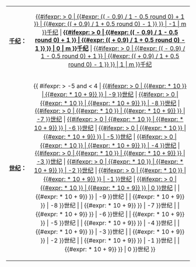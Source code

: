 {| width="100%" style="font-size:small; background: none;"
| style="width:50px" |'''[[千纪]]：'''
| align="center" | [[{{CalcBcDate| {{#ifexpr: {{{1|3}}} > 0 | {{#expr: (({{{1|3}}} - 0.9) / 1 - 0.5 round 0) + 1 }} | {{#expr: (({{{1|3}}} + 0.9) / 1 + 0.5 round 0) - 1 }} }} | -1 | m }}千纪]] | '''[[{{CalcBcDate| {{#ifexpr: {{{1|3}}} > 0 | {{#expr: (({{{1|3}}} - 0.9) / 1 - 0.5 round 0) + 1 }} | {{#expr: (({{{1|3}}} + 0.9) / 1 + 0.5 round 0) - 1 }} }} | 0 | m }}千纪]]''' | [[{{CalcBcDate| {{#ifexpr: {{{1|3}}} > 0 | {{#expr: (({{{1|3}}} - 0.9) / 1 - 0.5 round 0) + 1 }} | {{#expr: (({{{1|3}}} + 0.9) / 1 + 0.5 round 0) - 1 }} }} | 1 | m }}千纪]]
|- 
| style="width:50px" |'''[[世纪]]：'''
| align="center" | {{ #ifexpr: {{{1|3}}} > -5 and {{{1|3}}} < 4 | <!-- 
then字符串 -->[[{{CalcBcDate| {{#ifexpr: {{{1|3}}} > 0 | {{#expr: {{{1|3}}} * 10 }} | {{#expr: {{{1|3}}} * 10 + 9}} }} | -9 }}世纪]] <nowiki>|</nowiki> [[{{CalcBcDate| {{#ifexpr: {{{1|3}}} > 0 | {{#expr: {{{1|3}}} * 10 }} | {{#expr: {{{1|3}}} * 10 + 9}} }} | -8 }}世纪]] <nowiki>|</nowiki> [[{{CalcBcDate| {{#ifexpr: {{{1|3}}} > 0 | {{#expr: {{{1|3}}} * 10 }} | {{#expr: {{{1|3}}} * 10 + 9}} }} | -7 }}世纪]] <nowiki>|</nowiki> [[{{CalcBcDate| {{#ifexpr: {{{1|3}}} > 0 | {{#expr: {{{1|3}}} * 10 }} | {{#expr: {{{1|3}}} * 10 + 9}} }} | -6 }}世纪]] <nowiki>|</nowiki> [[{{CalcBcDate| {{#ifexpr: {{{1|3}}} > 0 | {{#expr: {{{1|3}}} * 10 }} | {{#expr: {{{1|3}}} * 10 + 9}} }} | -5 }}世纪]] <nowiki>|</nowiki> [[{{CalcBcDate| {{#ifexpr: {{{1|3}}} > 0 | {{#expr: {{{1|3}}} * 10 }} | {{#expr: {{{1|3}}} * 10 + 9}} }} | -4 }}世纪]] <nowiki>|</nowiki> [[{{CalcBcDate| {{#ifexpr: {{{1|3}}} > 0 | {{#expr: {{{1|3}}} * 10 }} | {{#expr: {{{1|3}}} * 10 + 9}} }} | -3 }}世纪]] <nowiki>|</nowiki> [[{{CalcBcDate| {{#ifexpr: {{{1|3}}} > 0 | {{#expr: {{{1|3}}} * 10 }} | {{#expr: {{{1|3}}} * 10 + 9}} }} | -2 }}世纪]] <nowiki>|</nowiki> [[{{CalcBcDate| {{#ifexpr: {{{1|3}}} > 0 | {{#expr: {{{1|3}}} * 10 }} | {{#expr: {{{1|3}}} * 10 + 9}} }} | -1 }}世纪]] <nowiki>|</nowiki> [[{{CalcBcDate| {{#ifexpr: {{{1|3}}} > 0 | {{#expr: {{{1|3}}} * 10 }} | {{#expr: {{{1|3}}} * 10 + 9}} }} | 0 }}世纪]] | <!-- 
else字符串 -->{{CalcBcDate| {{#ifexpr: {{{1|3}}} > 0 | {{#expr: {{{1|3}}} * 10 }} | {{#expr: {{{1|3}}} * 10 + 9}} }} | -9 }}世纪 <nowiki>|</nowiki> {{CalcBcDate| {{#ifexpr: {{{1|3}}} > 0 | {{#expr: {{{1|3}}} * 10 }} | {{#expr: {{{1|3}}} * 10 + 9}} }} | -8 }}世纪 <nowiki>|</nowiki> {{CalcBcDate| {{#ifexpr: {{{1|3}}} > 0 | {{#expr: {{{1|3}}} * 10 }} | {{#expr: {{{1|3}}} * 10 + 9}} }} | -7 }}世纪 <nowiki>|</nowiki> {{CalcBcDate| {{#ifexpr: {{{1|3}}} > 0 | {{#expr: {{{1|3}}} * 10 }} | {{#expr: {{{1|3}}} * 10 + 9}} }} | -6 }}世纪 <nowiki>|</nowiki> {{CalcBcDate| {{#ifexpr: {{{1|3}}} > 0 | {{#expr: {{{1|3}}} * 10 }} | {{#expr: {{{1|3}}} * 10 + 9}} }} | -5 }}世纪 <nowiki>|</nowiki> {{CalcBcDate| {{#ifexpr: {{{1|3}}} > 0 | {{#expr: {{{1|3}}} * 10 }} | {{#expr: {{{1|3}}} * 10 + 9}} }} | -4 }}世纪 <nowiki>|</nowiki> {{CalcBcDate| {{#ifexpr: {{{1|3}}} > 0 | {{#expr: {{{1|3}}} * 10 }} | {{#expr: {{{1|3}}} * 10 + 9}} }} | -3 }}世纪 <nowiki>|</nowiki> {{CalcBcDate| {{#ifexpr: {{{1|3}}} > 0 | {{#expr: {{{1|3}}} * 10 }} | {{#expr: {{{1|3}}} * 10 + 9}} }} | -2 }}世纪 <nowiki>|</nowiki> {{CalcBcDate| {{#ifexpr: {{{1|3}}} > 0 | {{#expr: {{{1|3}}} * 10 }} | {{#expr: {{{1|3}}} * 10 + 9}} }} | -1 }}世纪 <nowiki>|</nowiki> {{CalcBcDate| {{#ifexpr: {{{1|3}}} > 0 | {{#expr: {{{1|3}}} * 10 }} | {{#expr: {{{1|3}}} * 10 + 9}} }} | 0 }}世纪 }}
|}<noinclude>{{Documentation}}</noinclude>